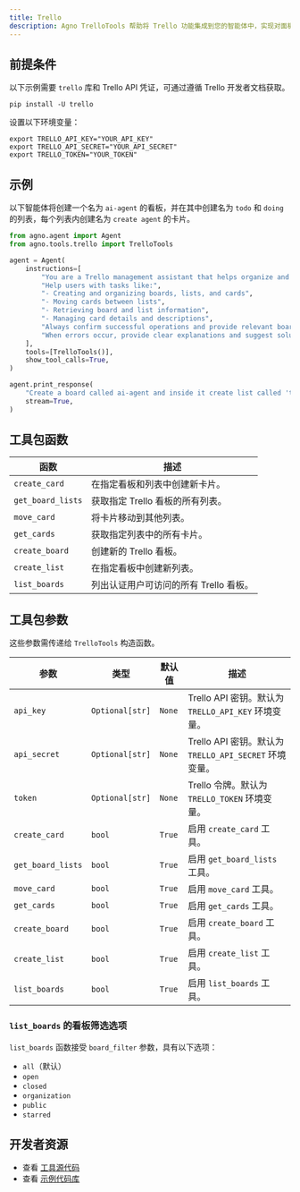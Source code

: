 ```yaml
---
title: Trello
description: Agno TrelloTools 帮助将 Trello 功能集成到您的智能体中，实现对面板、列表和卡片的管理。
---
```

## 前提条件

以下示例需要 `trello` 库和 Trello API 凭证，可通过遵循 Trello 开发者文档获取。

```shell
pip install -U trello
```

设置以下环境变量：
```shell
export TRELLO_API_KEY="YOUR_API_KEY"
export TRELLO_API_SECRET="YOUR_API_SECRET"
export TRELLO_TOKEN="YOUR_TOKEN"
```

## 示例 

以下智能体将创建一个名为 `ai-agent` 的看板，并在其中创建名为 `todo` 和 `doing` 的列表，每个列表内创建名为 `create agent` 的卡片。

```python
from agno.agent import Agent
from agno.tools.trello import TrelloTools

agent = Agent(
    instructions=[
        "You are a Trello management assistant that helps organize and manage Trello boards, lists, and cards",
        "Help users with tasks like:",
        "- Creating and organizing boards, lists, and cards",
        "- Moving cards between lists",
        "- Retrieving board and list information",
        "- Managing card details and descriptions",
        "Always confirm successful operations and provide relevant board/list/card IDs and URLs",
        "When errors occur, provide clear explanations and suggest solutions",
    ],
    tools=[TrelloTools()],
    show_tool_calls=True,
)

agent.print_response(
    "Create a board called ai-agent and inside it create list called 'todo' and 'doing' and inside each of them create card called 'create agent'",
    stream=True,
)

```

## 工具包函数

| 函数               | 描述                                                          |
| ------------------ | ------------------------------------------------------------ |
| `create_card`    | 在指定看板和列表中创建新卡片。                                |
| `get_board_lists`    | 获取指定 Trello 看板的所有列表。                              |
| `move_card`   | 将卡片移动到其他列表。                                        |
| `get_cards`   | 获取指定列表中的所有卡片。                                    |
| `create_board`   | 创建新的 Trello 看板。                                        |
| `create_list`   | 在指定看板中创建新列表。                                      |
| `list_boards`   | 列出认证用户可访问的所有 Trello 看板。                        |

## 工具包参数

这些参数需传递给 `TrelloTools` 构造函数。

| 参数               | 类型            | 默认值   | 描述                                                                 |
| ------------------ | --------------- | -------- | ------------------------------------------------------------------- |
| `api_key`   | `Optional[str]` | `None`  | Trello API 密钥。默认为 `TRELLO_API_KEY` 环境变量。                |
| `api_secret`   | `Optional[str]` | `None`  | Trello API 密钥。默认为 `TRELLO_API_SECRET` 环境变量。                |
| `token`   | `Optional[str]` | `None`  | Trello 令牌。默认为 `TRELLO_TOKEN` 环境变量。                    |
| `create_card`   | `bool` | `True`  | 启用 `create_card` 工具。                                        |
| `get_board_lists`   | `bool` | `True`  | 启用 `get_board_lists` 工具。                                        |
| `move_card`   | `bool` | `True`  | 启用 `move_card` 工具。                                        |
| `get_cards`   | `bool` | `True`  | 启用 `get_cards` 工具。                                        |
| `create_board`   | `bool` | `True`  | 启用 `create_board` 工具。                                        |
| `create_list`   | `bool` | `True`  | 启用 `create_list` 工具。                                        |
| `list_boards`   | `bool` | `True`  | 启用 `list_boards` 工具。                                        |

### `list_boards` 的看板筛选选项

`list_boards` 函数接受 `board_filter` 参数，具有以下选项：
- `all`（默认）
- `open`
- `closed`
- `organization`
- `public`
- `starred`

## 开发者资源

- 查看 [工具源代码](https://github.com/agno-agi/agno/blob/main/libs/agno/agno/tools/trello.py)
- 查看 [示例代码库](https://github.com/agno-agi/agno/blob/main/cookbook/tools/trello_tools.py)